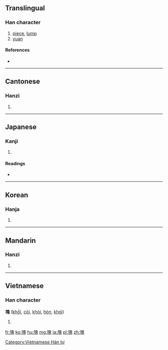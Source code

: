 {{also|凷|块}}
==Translingual==

===Han character===
{{Han char|rn=32|rad=土|as=10|sn=13|four=4611<sub>3</sub>|canj=土竹山戈 (GHUI)|ids=⿰[[土]][[鬼]]}}

# [[piece]], [[lump]]
# [[yuan]]

====References====
* {{Han ref|kx=0235.010|dkj=05319|dj=0472.280|hdz=10464.170|uh=584A|ud=22602|bh=B6F4|bd=46836}}

----

==Cantonese==

===Hanzi===
{{yue-hanzi|jyut=|y=faai3|sim=块}}

# {{defn|Cantonese|sort=土10}}

----

==Japanese==

===Kanji===
{{ja-kanji|grade=c|rs=土10}}

# {{defn|Japanese|sort=土10}}

====Readings====
* {{ja-readings|on=[[かい]] (kai)|kun=[[かたまり]] (katamari), [[つちくれ]] (tsuchikure)}}

----

==Korean==

===Hanja===
{{ko-hanja|hangeul=괴|rv=goe|mr=koe}}

# {{defn|Korean|sort=土10}}

----

==Mandarin==

===Hanzi===
{{cmn-hanzi|sim=块|pin=[[kuài]] ([[kuai4]])|wg=k'uai<sup>4</sup>}}

# {{defn|Mandarin|sort=土10}}

----

==Vietnamese==

===Han character===
'''塊''' ([[khối]], [[cỏi]], [[khỏi]], [[hòn]], [[khói]])

# {{defn|Vietnamese}}

[[Category:Vietnamese Hán tự]]

[[fr:塊]]
[[ko:塊]]
[[hu:塊]]
[[mg:塊]]
[[ja:塊]]
[[pl:塊]]
[[zh:塊]]